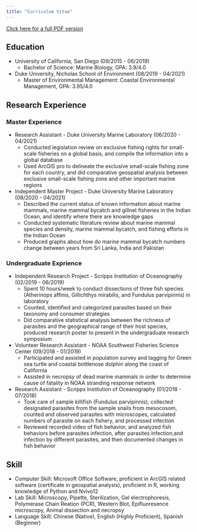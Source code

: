 ```yaml
---
title: "Curriculum Vitae"  
---
```

<a href = 'Yutian_Fang_CV.PDF' target = '_blank'>Click here for a full PDF version</a>

## Education

* University of California, San Diego (09/2015 - 06/2019)
  - Bachelor of Science: Marine Biology, GPA: 3.9/4.0
* Duke University, Nicholas School of Environment (08/2019 - 04/2021)
  - Master of Environmental Management: Coastal Environmental Management, GPA: 3.95/4.0

## Research Experience

### Master Experience
* Research Assistant - Duke University Marine Laboratory (06/2020 - 04/2021)
  - Conducted legislation review on exclusive fishing rights for small-scale fisheries on a global basis, and compile the information into a global database
  - Used ArcGIS pro to delineate the exclusive small-scale fishing zone for each country, and did comparative geospatial analysis between exclusive small-scale fishing zone and other important marine regions
* Independent Master Project - Duke University Marine Laboratory (08/2020 - 04/2021)
  - Described the current status of known information about marine mammals, marine mammal bycatch and gillnet fisheries in the Indian Ocean, and identify where there are knowledge gaps
  - Conducted systematic literature review about marine mammal species and density, marine mammal bycatch, and fishing efforts in the Indian Ocean
  - Produced graphs about how do marine mammal bycatch numbers change between years from Sri Lanka, India and Pakistan

### Undergraduate Exprience
* Independent Research Project - Scripps Institution of Oceanography (02/2019 - 06/2019)
  - Spent 10 hours/week to conduct dissections of three fish species (Atherinops affinis, Gillichthys mirabilis, and Fundulus parvipinnis) in laboratory
  - Counted, identified and categorized parasites based on their taxonomy and consumer strategies
  - Did comparative statistical analysis between the richness of parasites and the geographical range of their host species, produced research poster to present in the undergraduate research symposium
* Volunteer Research Assistant - NOAA Southwest Fisheries Science Center (09/2018 - 01/2019)
  - Participated and assisted in population survey and tagging for Green sea turtle and coastal bottlenose dolphin along the coast of California
  - Assisted in necropsy of dead marine mammals in order to determine cause of fatality in NOAA stranding response network
* Research Assistant - Scripps Institution of Oceanography (01/2018 - 07/2018)
  - Took care of sample killifish (Fundulus parvipinnis), collected designated parasites from the sample snails from mesocosom, counted and observed parasites with microscopes, calculated numbers of parasite on each fishery, and processed infection
  - Reviewed recorded video of fish behavior, and analyzed fish behaviors before parasites infection, after parasites infection,and infection by different parasites, and then documented changes in fish behavior

## Skill
* Computer Skill: Microsoft Office Software, proficient in ArcGIS related software (certificate in geospatial analysis), proficient in R, working knowledge of Python and Nvivo12
* Lab Skill: Microscopy, Pipette, Sterilization, Gel electrophoresis, Polymerase Chain Reation (PCR), Western Blot, Epifluoresence microscopy, Animal dissection and necropsy
* Language Skill: Chinese (Native), English (Highly Proficient), Spanish (Beginner)
